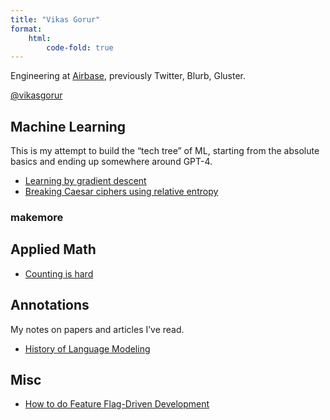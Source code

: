 ```yaml
---
title: "Vikas Gorur"
format:
    html:
        code-fold: true
---
```


Engineering at [Airbase](https://www.airbase.com/), previously Twitter, Blurb, Gluster.

[@vikasgorur](https://x.com/vikasgorur)

## Machine Learning

This is my attempt to build the "tech tree" of ML, starting from the absolute basics and ending up somewhere around GPT-4.

- [Learning by gradient descent](posts/learning-by-gradient-descent.qmd)
- [Breaking Caesar ciphers using relative entropy](posts/breaking-caesar-cipher.qmd)

### makemore


## Applied Math

- [Counting is hard](posts/counting-is-hard.qmd)

## Annotations

My notes on papers and articles I've read.

- [History of Language Modeling](annotations/history-of-language-models.qmd)

## Misc

- [How to do Feature Flag-Driven Development](posts/feature-flags.qmd)

